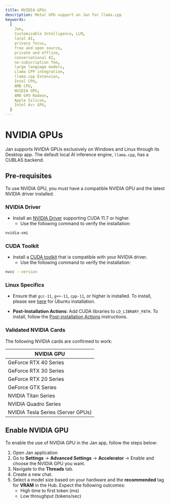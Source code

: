 ```yaml
---
title: NVIDIA GPUs
description: Metal GPU support on Jan for llama.cpp
keywords:
  [
    Jan,
    Customizable Intelligence, LLM,
    local AI,
    privacy focus,
    free and open source,
    private and offline,
    conversational AI,
    no-subscription fee,
    large language models,
    Llama CPP integration,
    llama.cpp Extension,
    Intel CPU,
    AMD CPU,
    NVIDIA GPU,
    AMD GPU Radeon,
    Apple Silicon,
    Intel Arc GPU,
  ]
---
```


# NVIDIA GPUs

Jan supports NVIDIA GPUs exclusively on Windows and Linux through its Desktop app. The default local AI inference engine, `llama.cpp`, has a CUBLAS backend.
## Pre-requisites
To use NVIDIA GPU, you must have a compatible NVIDIA GPU and the latest NVIDIA driver installed.
### NVIDIA Driver

- Install an [NVIDIA Driver](https://www.nvidia.com/Download/index.aspx) supporting CUDA 11.7 or higher.
    - Use the following command to verify the installation:

```bash
nvidia-smi
```

### CUDA Toolkit

- Install a [CUDA toolkit](https://developer.nvidia.com/cuda-downloads) that is compatible with your NVIDIA driver.
    - Use the following command to verify the installation:

```bash
nvcc --version
```
### Linux Specifics

- Ensure that `gcc-11`, `g++-11`, `cpp-11`, or higher is installed. To install, please see [here](https://gcc.gnu.org/projects/cxx-status.html#cxx17) for Ubuntu installation.

- **Post-Installation Actions**: Add CUDA libraries to `LD_LIBRARY_PATH`. To install, follow the [Post-installation Actions](https://docs.nvidia.com/cuda/cuda-installation-guide-linux/index.html#post-installation-actions) instructions.

### Validated NVIDIA Cards
The following NVIDIA cards are confirmed to work:

| NVIDIA GPU      |
|--------------------------|
| GeForce RTX 40 Series    |
| GeForce RTX 30 Series    |
| GeForce RTX 20 Series    |
| GeForce GTX Series       |
| NVIDIA Titan Series      |
| NVIDIA Quadro Series     |
| NVIDIA Tesla Series (Server GPUs) |


## Enable NVIDIA GPU
To enable the use of NVIDIA GPU in the Jan app, follow the steps below:
1.  Open Jan application
2.  Go to **Settings** -> **Advanced Settings** -> **Accelerator** -> Enable and choose the NVIDIA GPU you want.
3. Navigate to the **Threads** tab.
4. Create a new chat.
5. Select a model size based on your hardware and the **recommended** tag for **VRAM** in the Hub. Expect the following outcomes:
    - High time to first token (ms)
    - Low throughput (tokens/sec)